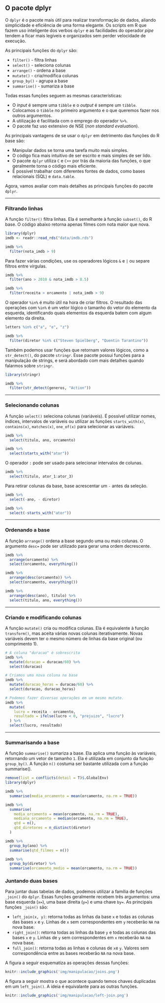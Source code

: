 ## O pacote dplyr


O `dplyr` é o pacote mais útil para realizar transformação de dados, aliando simplicidade e eficiência de uma forma elegante. Os scripts em R que fazem uso inteligente dos verbos `dplyr` e as facilidades do operador _pipe_ tendem a ficar mais legíveis e organizados sem perder velocidade de execução.

As principais funções do `dplyr` são:

- `filter()` - filtra linhas
- `select()` - seleciona colunas
- `arrange()` - ordena a base
- `mutate()` - cria/modifica colunas
- `group_by()` - agrupa a base
- `summarise()` - sumariza a base

Todas essas funções seguem as mesmas características:

- O _input_  é sempre uma `tibble` e o _output_  é sempre um `tibble`.
- Colocamos o `tibble` no primeiro argumento e o que queremos fazer nos outros argumentos.
- A utilização é facilitada com o emprego do operador `%>%`.
- O pacote faz uso extensivo de NSE (*non standard evaluation*).

As principais vantagens de se usar o `dplyr` em detrimento das funções do R base são:

- Manipular dados se torna uma tarefa muito mais simples.
- O código fica mais intuitivo de ser escrito e mais simples de ser lido.
- O pacote `dplyr` utiliza `C` e `C++` por trás da maioria das funções, o que geralmente torna o código mais eficiente.
- É possível trabalhar com diferentes fontes de dados, como bases relacionais (SQL) e `data.table`.



Agora, vamos avaliar com mais detalhes as principais funções do pacote `dplyr`.

-----------------------------------------------------

### Filtrando linhas

A função `filter()` filtra linhas. Ela é semelhante à função `subset()`, do R base. O código abaixo retorna apenas filmes com nota maior que nova.

```r
library(dplyr)
imdb <- readr::read_rds("data/imdb.rds")
```


```r
imdb %>%
  filter(nota_imdb > 9)
```

Para fazer várias condições, use os operadores lógicos `&` e `|` ou separe filtros entre vírgulas.

```r
imdb %>%
  filter(ano > 2010 & nota_imdb > 8.5)

imdb %>%
  filter(receita > orcamento | nota_imdb > 9)
```

O operador `%in%` é muito útil na hora de criar filtros. O resultado das operações com `%in%` é um vetor lógico o tamanho do vetor do elemento da esquerda, identificando quais elementos da esquerda batem com algum elemento da direita.

```r
letters %in% c("a", "e", "z")

imdb %>%
  filter(diretor %in% c("Steven Spielberg", "Quentin Tarantino"))
```

Também podemos usar funções que retornam valores lógicos, como a `str_detect()`, do pacote `stringr`. Esse pacote possui funções para a manipulação de strings, e será abordado com mais detalhes quando falarmos sobre `stringr`.

```r
library(stringr)

imdb %>%
  filter(str_detect(generos, "Action"))
```

-----------------------------------------------------

### Selecionando colunas

A função `select()` seleciona colunas (variáveis). É possível utilizar nomes, índices, intervalos de variáveis ou utilizar as funções `starts_with(x)`, `contains(x)`, `matches(x)`, `one_of(x)` para selecionar as variáveis.

```r
imdb %>%
  select(titulo, ano, orcamento)

imdb %>%
  select(starts_with("ator"))
```

O operador `:` pode ser usado para selecionar intervalos de colunas.

```r
imdb %>%
  select(titulo, ator_1:ator_3)
```

Para retirar colunas da base, base acrescentar um `-` antes da seleção.

```r
imdb %>%
  select(-ano, - diretor)

imdb %>%
  select(-starts_with("ator"))
```

-----------------------------------------------------

### Ordenando a base

A função `arrange()` ordena a base segundo uma ou mais colunas. O argumento `desc=` pode ser utilizado para gerar uma ordem decrescente.

```r
imdb %>%
  arrange(orcamento) %>%
  select(orcamento, everything())

imdb %>%
  arrange(desc(orcamento)) %>%
  select(orcamento, everything())

imdb %>%
  arrange(desc(ano), titulo) %>%
  select(titulo, ano, everything())
```

-----------------------------------------------------

### Criando e modificando colunas

A função `mutate()` cria ou modifica colunas. Ela é equivalente à função `transform()`, mas aceita várias novas colunas iterativamente. Novas variáveis devem ter o mesmo número de linhas da base original (ou comprimento 1).

```r
# A coluna "duracao" é sobrescrita
imdb %>%
  mutate(duracao = duracao/60) %>%
  select(duracao)

# Criamos uma nova coluna na base
imdb %>%
  mutate(duracao_horas = duracao/60) %>%
  select(duracao, duracao_horas)

# Podemos fazer diversas operações em um mesmo mutate.
imdb %>%
  mutate(
    lucro = receita - orcamento,
    resultado = ifelse(lucro < 0, "prejuizo", "lucro")
  ) %>%
  select(lucro, resultado)
```

-----------------------------------------------------

### Summarisando a base

A função `summarise()` sumariza a base. Ela aplica uma função às variáveis, retornando um vetor de tamanho `1`. Ela é utilizada em conjunto da função `group_by()`. A função `n()` costuma ser bastante utilizada com a função summarise().
```r
remove(list = conflicts(detail = T)$.GlobalEnv)
library(dplyr)
```

```r
imdb %>%
  summarise(media_orcamento = mean(orcamento, na.rm = TRUE))

imdb %>%
  summarise(
    media_orcamento = mean(orcamento, na.rm = TRUE),
    mediana_orcamento = median(orcamento, na.rm = TRUE),
    qtd = n(),
    qtd_diretores = n_distinct(diretor)
  )

imdb %>%
  group_by(ano) %>%
  summarise(qtd_filmes = n())

imdb %>%
  group_by(diretor) %>%
  summarise(orcamento_medio = mean(orcamento, na.rm = TRUE))
```

### Juntando duas bases

Para juntar duas tabelas de dados, podemos utilizar a família de funções `_join()` do `dplyr`. Essas funções geralmente recebem três argumentos: uma base esquerda (`x=`), uma base direita (`y=`) e uma chave `by=`. As principais funções `_join()` são:

- `left_join(x, y)`: retorna todas as linhas da base `x` e todas as colunas das bases `x` e `y`. Linhas de `x` sem correspondentes em `y` receberão `NA` na nova base.
- `right_join()`: retorna todas as linhas da base `y` e todas as colunas das bases `x` e `y`. Linhas de `y` sem correspondentes em `x` receberão `NA` na nova base.
- `full_join()`: retorna todas as linhas e colunas de `x`e `y`. Valores sem correspondência entre as bases receberão `NA` na nova base.

A figura a seguir esquematiza as operações dessas funções:

```r
knitr::include_graphics('img/manipulacao/joins.png')
```

A figura a seguir mostra o que acontece quando temos chaves duplicadas em um `left_join()`. A ideia é equivalante para as outras funções.

```r
knitr::include_graphics('img/manipulacao/left-join.png')
```


